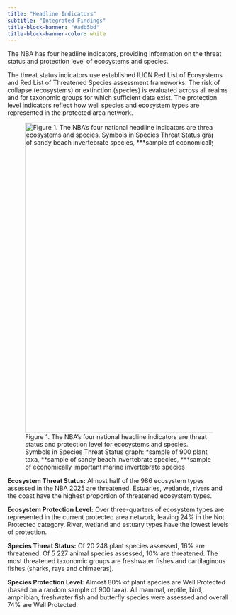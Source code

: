 ```yaml
---
title: "Headline Indicators"
subtitle: "Integrated Findings"
title-block-banner: "#adb5bd"
title-block-banner-color: white
---
```


The NBA has four headline indicators, providing information on the threat status and protection level of ecosystems and species.

The threat status indicators use established IUCN Red List of Ecosystems and Red List of Threatened Species assessment frameworks. The risk of collapse (ecosystems) or extinction (species) is evaluated across all realms and for taxonomic groups for which sufficient data exist. The protection level indicators reflect how well species and ecosystem types are represented in the protected area network.

![Figure 1. The NBA’s four national headline indicators are threat status and protection level for ecosystems and species. Symbols in Species Threat Status graph: \*sample of 900 plant taxa, \*\*sample of sandy beach invertebrate species, \*\*\*sample of economically important marine invertebrate species](images/Fig%203%20mockup.jpg){fig-alt="Headline Indicators figure" fig-align="center" width="700"}

**Ecosystem Threat Status:** Almost half of the 986 ecosystem types assessed in the NBA 2025 are threatened. Estuaries, wetlands, rivers and the coast have the highest proportion of threatened ecosystem types.

**Ecosystem Protection Level:** Over three-quarters of ecosystem types are represented in the current protected area network, leaving 24% in the Not Protected category. River, wetland and estuary types have the lowest levels of protection.

**Species Threat Status:** Of 20 248 plant species assessed, 16% are threatened. Of 5 227 animal species assessed, 10% are threatened. The most threatened taxonomic groups are freshwater fishes and cartilaginous fishes (sharks, rays and chimaeras).

**Species Protection Level:** Almost 80% of plant species are Well Protected (based on a random sample of 900 taxa). All mammal, reptile, bird, amphibian, freshwater fish and butterfly species were assessed and overall 74% are Well Protected.
